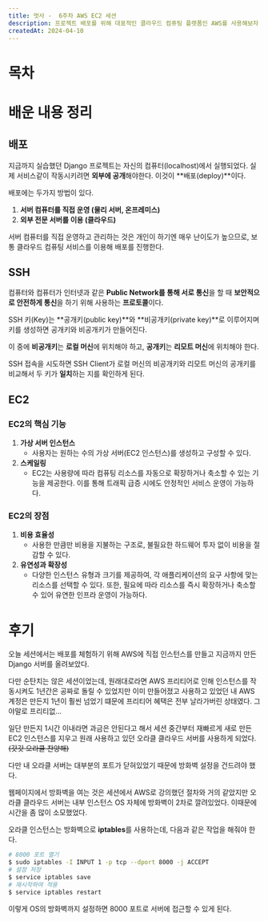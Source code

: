 ```yaml
---
title: 멋사 -  6주차 AWS EC2 세션
description: 프로젝트 배포를 위해 대표적인 클라우드 컴퓨팅 플랫폼인 AWS를 사용해보자
createdAt: 2024-04-10
---
```


# 목차

# 배운 내용 정리

## 배포

지금까지 실습했던 Django 프로젝트는 자신의 컴퓨터(localhost)에서 실행되었다. 실제 서비스같이 작동시키려면 **외부에 공개**해야한다. 이것이 **배포(deploy)**이다.

배포에는 두가지 방법이 있다.

1. **서버 컴퓨터를 직접 운영 (물리 서버, 온프레미스)**
2. **외부 전문 서버를 이용 (클라우드)**

서버 컴퓨터를 직접 운영하고 관리하는 것은 개인이 하기엔 매우 난이도가 높으므로, 보통 클라우드 컴퓨팅 서비스를 이용해 배포를 진행한다.

## SSH

컴퓨터와 컴퓨터가 인터넷과 같은 **Public Network를 통해 서로 통신**을 할 때 **보안적으로 안전하게 통신**을 하기 위해 사용하는 **프로토콜**이다.

SSH 키(Key)는 **공개키(public key)**와 **비공개키(private key)**로 이루어지며 키를 생성하면 공개키와 비공개키가 만들어진다. 

이 중에 **비공개키**는 **로컬 머신**에 위치해야 하고, **공개키**는 **리모트 머신**에 위치해야 한다.

 SSH 접속을 시도하면 SSH Client가 로컬 머신의 비공개키와 리모트 머신의 공개키를 비교해서 두 키가 **일치**하는 지를 확인하게 된다.

## EC2

### EC2의 핵심 기능

1. **가상 서버 인스턴스**
    - 사용자는 원하는 수의 가상 서버(EC2 인스턴스)를 생성하고 구성할 수 있다.
2. **스케일링**
    - EC2는 사용량에 따라 컴퓨팅 리소스를 자동으로 확장하거나 축소할 수 있는 기능을 제공한다. 이를 통해 트래픽 급증 시에도 안정적인 서비스 운영이 가능하다.

### EC2의 장점

1. **비용 효율성**
    - 사용한 만큼만 비용을 지불하는 구조로, 불필요한 하드웨어 투자 없이 비용을 절감할 수 있다.
2. **유연성과 확장성**
    - 다양한 인스턴스 유형과 크기를 제공하여, 각 애플리케이션의 요구 사항에 맞는 리소스를 선택할 수 있다. 또한, 필요에 따라 리소스를 즉시 확장하거나 축소할 수 있어 유연한 인프라 운영이 가능하다.
    

# 후기

오늘 세션에서는 배포를 체험하기 위해 AWS에 직접 인스턴스를 만들고 지금까지 만든 Django 서버를 올려보았다.

다만 순탄치는 않은 세션이었는데, 원래대로라면 AWS 프리티어로 인해 인스턴스를 작동시켜도 1년간은 공짜로 돌릴 수 있었지만 이미 만들어졌고 사용하고 있었던 내 AWS 계정은 만든지 1년이 훨씬 넘었기 떄문에 프리티어 혜택은 전부 날라가버린 상태였다. 그야말로 프리티없…

일단 만든지 1시간 이내라면 과금은 안된다고 해서 세션 중간부터 재빠르게 새로 만든 EC2 인스턴스를 지우고 원래 사용하고 있던 오라클 클라우드 서버를 사용하게 되었다. ~~(갓갓 오라클 찬양해)~~

다만 내 오라클 서버는 대부분의 포트가 닫혀있었기 때문에 방화벽 설정을 건드려야 했다.

웹페이지에서 방화벽을 여는 것은 세션에서 AWS로 강의했던 절차와 거의 같았지만 오라클 클라우드 서버는 내부 인스턴스 OS 자체에 방화벽이 2차로 깔려있었다. 이때문에 시간을 좀 많이 소모했었다.

오라클 인스턴스는 방화벽으로 **iptables**를 사용하는데, 다음과 같은 작업을 해줘야 한다.

```bash
# 8000 포트 열기
$ sudo iptables -I INPUT 1 -p tcp --dport 8000 -j ACCEPT
# 설정 저장
$ service iptables save
# 재시작하여 적용
$ service iptables restart
```

이렇게 OS의 방화벽까지 설정하면 8000 포트로 서버에 접근할 수 있게 된다.